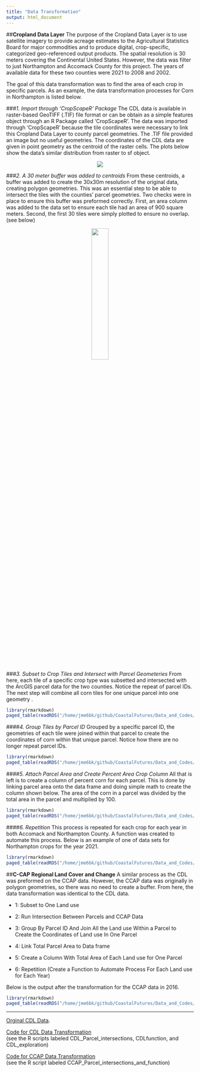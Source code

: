 ```yaml
---
title: "Data Transformation"
output: html_document
---
```

##**Cropland Data Layer**
The purpose of the Cropland Data Layer is to use satellite imagery to provide acreage estimates to the Agricultural Statistics Board for major commodities and to produce digital, crop-specific, categorized geo-referenced output products. The spatial resolution is 30 meters covering the Continental United States. However, the data was filter to just Northampton and Accomack County for this project. The years of available data for these two counties were 2021 to 2008 and 2002. 

The goal of this data transformation was to find the area of each crop in specific parcels. As an example, the data transformation processes for Corn in Northampton is listed below. 

###*1. Import through 'CropScapeR' Package*
The CDL data is available in raster-based GeoTIFF (.TIF) file format or can be obtain as a simple features object through an R Package called 'CropScapeR'. The data was imported through 'CropScapeR' because the tile coordinates were necessary to link this Cropland Data Layer to county parcel geometries. The .TIF file provided an image but no useful geometries. The coordinates of the CDL data are given in point geometry as the centroid of the raster cells. The plots below show the data's similar distribution from raster to sf object. 

<p align="center">  

![](www/Raster_to_CDL.png)  
</p> 


###*2. A 30 meter buffer was added to centroids*
From these centroids, a buffer was added to create the 30x30m resolution of the original data, creating polygon geometries. This was an essential step to be able to intersect the tiles with the counties' parcel geometries. Two checks were in place to ensure this buffer was preformed correctly. First, an area column was added to the data set to ensure each tile had an area of 900 square meters. Second, the first 30 tiles were simply plotted to ensure no overlap. (see below)

<p align="center">  

![](www/CDLTilePlot.png){width=30%}
</p>

###*3. Subset to Crop Tiles and Intersect with Parcel Geometeries*
From here, each tile of a specific crop type was subsetted and intersected with the ArcGIS parcel data for the two counties. Notice the repeat of parcel IDs. The next step will combine all corn tiles for one unique parcel into one geometry .

```r
library(rmarkdown)
paged_table(readRDS("/home/jme6bk/github/CoastalFutures/Data_and_Codes/corn_accomack2.RDS"))
```
####*4. Group Tiles by Parcel ID*
Grouped by a specific parcel ID, the geometries of each tile were joined within that parcel to create the coordinates of corn within that unique parcel. Notice how there are no longer repeat parcel IDs.

```r
library(rmarkdown)
paged_table(readRDS("/home/jme6bk/github/CoastalFutures/Data_and_Codes/merge_corn_accomack1.RDS"))

```

####*5. Attach Parcel Area and Create Percent Area Crop Column*
All that is left is to create a column of percent corn for each parcel. This is done by linking parcel area onto the data frame and doing simple math to create the column shown below. The area of the corn in a parcel was divided by the total area in the parcel and multiplied by 100.

```r
library(rmarkdown)
paged_table(readRDS("/home/jme6bk/github/CoastalFutures/Data_and_Codes/merge_corn_accomack2.RDS"))

```

####*6. Repetition*
This process is repeated for each crop for each year in both Accomack and Northampton County. A function was created to automate this process. Below is an example of one of data sets for Northampton crops for the year 2021. 

```r
library(rmarkdown)
paged_table(readRDS("/home/jme6bk/github/CoastalFutures/Data_and_Codes/Northampton2021.RDS"))
```


##**C-CAP Regional Land Cover and Change**
A similar process as the CDL was preformed on the CCAP data. However, the CCAP data was originally in polygon geometries, so there was no need to create a buffer. From here, the data transformation was identical to the CDL data. 

- 1: Subset to One Land use 

- 2: Run Intersection Between Parcels and CCAP Data  

- 3: Group By Parcel ID And Join All the Land use Within a Parcel to Create the Coordinates of Land use In One Parcel

- 4: Link Total Parcel Area to Data frame 

- 5: Create a Column With Total Area of Each Land use for One Parcel  

- 6: Repetition (Create a Function to Automate Process For Each Land use for Each Year)

Below is the output after the transformation for the CCAP data in 2016. 

```r
library(rmarkdown)
paged_table(readRDS("/home/jme6bk/github/CoastalFutures/Data_and_Codes/landuse2016.RDS"))

```

---------------------------------------
[Orginal CDL Data](https://croplandcros.scinet.usda.gov). 

[Code for CDL Data Transformation](https://github.com/uva-bi-sdad/dspg22_coastal/tree/master/src/parcels)  
(see the R scripts labeled CDL_Parcel_intersections, CDLfunction, and CDL_exploration) 

[Code for CCAP Data Transformation](https://github.com/uva-bi-sdad/dspg22_coastal/blob/master/src/parcels/CCAP_Parcel_intersections_and_function.R)  
(see the R script labeled CCAP_Parcel_intersections_and_function)

